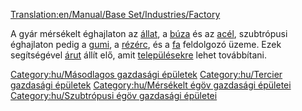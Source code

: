 [[Translation:en/Manual/Base Set/Industries/Factory]]

{{hu/Gazdasági épületek|név=Gyár
|kép=en/Factory.png
|caption=Mérsékelt égövi
|image2=Tropic Factory.png
|caption2=Szubtrópusi
|klíma=[[hu/Manual/Éghajlatok#mersekelt|mérsékelt]], [[hu/Manual/Éghajlatok#szubtropusi|szubtrópusi]].
|elfogad=csak mérsékelt éghajlaton:[[hu/Manual/Base Set/Cargos/Állat|állatot]], [[hu/Manual/Base Set/Cargos/Búza|búzát]] és [[hu/Manual/Base Set/Cargos/Acél|acélt]];<br/>csak szubtrópusi éghajlaton: [[hu/Manual/Base Set/Cargos/Gumi|gumit]], [[hu/Manual/Base Set/Cargos/Rézérc|rézércet]], [[hu/Manual/Base Set/Cargos/Fa|fát]].
|előállít=[[hu/Manual/Base Set/Cargos/Áru|árut]].
|megjegyzés= nincs jelen a [[hu/Manual/Éghajlatok#szubarktikus|szubarktikus]] éghajlaton és [[hu/Manual/Éghajlatok#jatekvilag|Játékvilágban]].
}}
A gyár mérsékelt éghajlaton az [[hu/Manual/Base Set/Cargos/Állat|állat]], a [[hu/Manual/Base Set/Cargos/Búza|búza]] és az [[hu/Manual/Base Set/Cargos/Acél|acél]], szubtrópusi éghajlaton pedig a [[hu/Manual/Base Set/Cargos/Gumi|gumi]], a [[hu/Manual/Base Set/Cargos/Rézérc|rézérc]], és a [[hu/Manual/Base Set/Cargos/Fa|fa]] feldolgozó üzeme. Ezek segítségével [[hu/Manual/Base Set/Cargos/Áru|árut]] állít elő, amit [[hu/Manual/Települések|településekre]] lehet továbbítani.

{{hu/Navbox Gazdasági épületek}}

[[Category:hu/Másodlagos gazdasági épületek]]
[[Category:hu/Tercier gazdasági épületek]]
[[Category:hu/Mérsékelt égöv gazdasági épületei]]
[[Category:hu/Szubtrópusi égöv gazdasági épületei]]